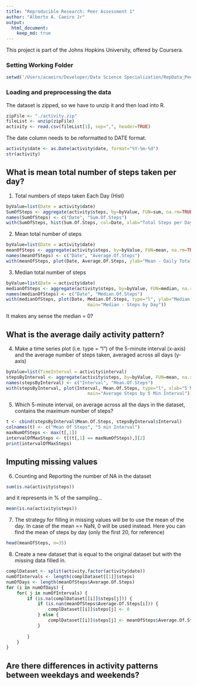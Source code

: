 ```yaml
---
title: "Reproducible Research: Peer Assessment 1"
author: "Alberto A. Caeiro Jr"
output: 
  html_document:
    keep_md: true
---
```

This project is part of the Johns Hopkins University, offered by Coursera.


### Setting Working Folder
```r
setwd('/Users/acaeiro/Developer/Data Science Specialization/RepData_PeerAssessment1')
```

### Loading and preprocessing the data
The dataset is zipped, so we have to unzip it and then load into R.

```r
zipFile <- "./activity.zip"
fileList <- unzip(zipFile)
activity <- read.csv(fileList[1], sep=",", header=TRUE)
```

The date column needs to be reformatted to DATE format.
```r
activity$date <- as.Date(activity$date, format="%Y-%m-%d")
str(activity)
```

## What is mean total number of steps taken per day?

1. Total numbers of steps taken Each Day (Hist)
```r
byValue=list(Date = activity$date)
SumOfSteps <- aggregate(activity$steps, by=byValue, FUN=sum, na.rm=TRUE)
names(SumOfSteps) <- c("Date", "Sum.Of.Steps")
with(SumOfSteps, hist(Sum.Of.Steps, col=Date, xlab="Total Steps per Day", main="Total Steps"))

```

2. Mean total number of steps
```r
byValue=list(Date = activity$date)
meanOfSteps <- aggregate(activity$steps, by=byValue, FUN=mean, na.rm=TRUE)
names(meanOfSteps) <- c("Date", "Average.Of.Steps")
with(meanOfSteps, plot(Date, Average.Of.Steps, ylab="Mean - Daily Total Steps", type="l", main="Average - Steps by Day"))
```

3. Median total number of steps
```r
byValue=list(Date = activity$date)
medianOfSteps <- aggregate(activity$steps, by=byValue, FUN=median, na.rm=TRUE)
names(medianOfSteps) <- c("Date", "Median.Of.Steps")
with(medianOfSteps, plot(Date, Median.Of.Steps, type="l", ylab="Median - Daily Total Steps", 
                               main="Median - Steps by Day"))
```
It makes any sense the median = 0?

## What is the average daily activity pattern?
4. Make a time series plot (i.e. type = "l") of the 5-minute interval (x-axis) and the average number of steps taken, averaged across all days (y-axis)
```r
byValue=list(TimeInterval = activity$interval)
stepsByInterval <- aggregate(activity$steps, by=byValue, FUN=mean, na.rm=TRUE)
names(stepsByInterval) <- c("Interval", "Mean.Of.Steps")
with(stepsByInterval, plot(Interval, Mean.Of.Steps, type="l", xlab="5 Min Interval", ylab="Average Steps", 
                               main="Average Steps by 5 Min Interval"))
```

5. Which 5-minute interval, on average across all the days in the dataset, contains the maximum number of steps?
```r
t <- cbind(stepsByInterval$Mean.Of.Steps, stepsByInterval$Interval)
colnames(t) <- c("Mean Of Steps", "5 min Interval")
maxNumOfSteps <- max(t[,1])
intervalOfMaxSteps <- t[(t[,1] == maxNumOfSteps),][2]
print(intervalOfMaxSteps)
```

## Imputing missing values
6. Counting and Reporting the number of NA in the dataset
```r
sum(is.na(activity$steps))
```
and it represents in % of the sampling...
```r
mean(is.na(activity$steps))
```

7. The strategy for filling in missing values will be to use the mean of the day.
In case of the mean == NaN, 0 will be used instead.
Here you can find the mean of steps by day (only the first 20, for reference)
```r
head(meanOfSteps, n=35)
```

8. Create a new dataset that is equal to the original dataset but with the missing data filled in.
```r
complDataset <- split(activity,factor(activity$date))
numOfIntervals <- length(complDataset[[1]]$steps)
numOfDays <- length(meanOfSteps$Average.Of.Steps)
for (i in numOfDays) {
    for( j in numOfIntervals) {
        if (is.na(complDataset[[i]]$steps[j])) {
            if (is.nan(meanOfSteps$Average.Of.Steps[i])) {
                complDataset[[i]]$steps[j] <- 0
            } else {
                complDataset[[i]]$steps[j] <- meanOfSteps$Average.Of.Steps[i]
            }
            
        }
    }
}

```
## Are there differences in activity patterns between weekdays and weekends?
